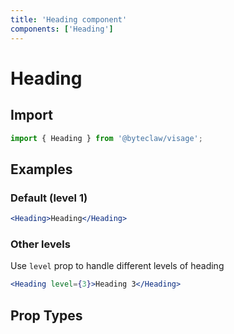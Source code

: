 ```yaml
---
title: 'Heading component'
components: ['Heading']
---
```


# Heading

## Import

```js transpile=false
import { Heading } from '@byteclaw/visage';
```

## Examples

### Default (level 1)

```jsx live
<Heading>Heading</Heading>
```

### Other levels

Use `level` prop to handle different levels of heading

```jsx live
<Heading level={3}>Heading 3</Heading>
```

## Prop Types

<PropTypes component="Heading" />
